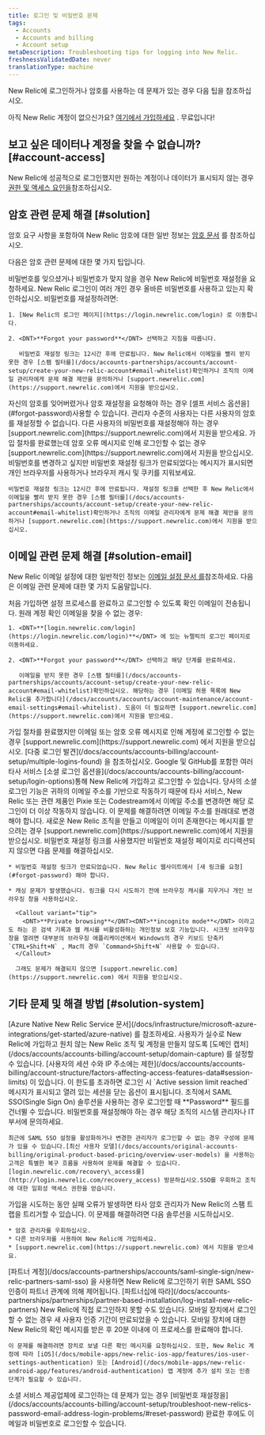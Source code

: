 ```yaml
---
title: 로그인 및 비밀번호 문제
tags:
  - Accounts
  - Accounts and billing
  - Account setup
metaDescription: Troubleshooting tips for logging into New Relic.
freshnessValidatedDate: never
translationType: machine
---
```



New Relic에 로그인하거나 암호를 사용하는 데 문제가 있는 경우 다음 팁을 참조하십시오.

아직 New Relic 계정이 없으신가요? [여기에서 가입하세요](https://newrelic.com/signup) . 무료입니다!

## 보고 싶은 데이터나 계정을 찾을 수 없습니까? [#account-access]

New Relic에 성공적으로 로그인했지만 원하는 계정이나 데이터가 표시되지 않는 경우 [권한 및 액세스 요인을](/docs/accounts/accounts-billing/general-account-settings/factors-affecting-access-features-data#account-access)참조하십시오.

## 암호 관련 문제 해결 [#solution]

암호 요구 사항을 포함하여 New Relic 암호에 대한 일반 정보는 [암호 문서](/docs/accounts/accounts/account-maintenance/change-passwords-user-preferences) 를 참조하십시오.

다음은 암호 관련 문제에 대한 몇 가지 팁입니다.

<CollapserGroup>
  <Collapser id="forgot-password" title="비밀번호를 잊어버렸거나 비밀번호가 작동하지 않습니다">
    비밀번호를 잊으셨거나 비밀번호가 맞지 않을 경우 New Relic에 비밀번호 재설정을 요청하세요. New Relic 로그인이 여러 개인 경우 올바른 비밀번호를 사용하고 있는지 확인하십시오. 비밀번호를 재설정하려면:

    1. [New Relic의 로그인 페이지](https://login.newrelic.com/login) 로 이동합니다.

    2. <DNT>**Forgot your password**</DNT> 선택하고 지침을 따릅니다.

       비밀번호 재설정 링크는 12시간 후에 만료됩니다. New Relic에서 이메일을 빨리 받지 못한 경우 [스팸 필터를](/docs/accounts-partnerships/accounts/account-setup/create-your-new-relic-account#email-whitelist)확인하거나 조직의 이메일 관리자에게 문제 해결 제안을 문의하거나 [support.newrelic.com](https://support.newrelic.com)에서 지원을 받으십시오.
  </Collapser>

  <Collapser id="reset-password" title="암호를 재설정">
    자신의 암호를 잊어버렸거나 암호 재설정을 요청해야 하는 경우 [셀프 서비스 옵션을](#forgot-password)사용할 수 있습니다. 관리자 수준의 사용자는 다른 사용자의 암호를 재설정할 수 없습니다. 다른 사용자의 비밀번호를 재설정해야 하는 경우 [support.newrelic.com](https://support.newrelic.com)에서 지원을 받으세요.
  </Collapser>

  <Collapser id="account-login-errors" title="암호 오류 메시지">
    가입 절차를 완료했는데 암호 오류 메시지로 인해 로그인할 수 없는 경우 [support.newrelic.com](https://support.newrelic.com)에서 지원을 받으십시오.
  </Collapser>

  <Collapser id="expired-password" title="비밀번호 재설정 링크가 만료됨">
    비밀번호를 변경하고 싶지만 비밀번호 재설정 링크가 만료되었다는 메시지가 표시되면 개인 브라우저를 사용하거나 브라우저 캐시 및 쿠키를 지워보세요.

    비밀번호 재설정 링크는 12시간 후에 만료됩니다. 재설정 링크를 선택한 후 New Relic에서 이메일을 빨리 받지 못한 경우 [스팸 필터를](/docs/accounts-partnerships/accounts/account-setup/create-your-new-relic-account#email-whitelist)확인하거나 조직의 이메일 관리자에게 문제 해결 제안을 문의하거나 [support.newrelic.com](https://support.newrelic.com)에서 지원을 받으십시오.
  </Collapser>
</CollapserGroup>

## 이메일 관련 문제 해결 [#solution-email]

New Relic 이메일 설정에 대한 일반적인 정보는 [이메일 설정 문서 를](/docs/accounts/accounts/account-maintenance/account-email-settings)참조하세요. 다음은 이메일 관련 문제에 대한 몇 가지 도움말입니다.

<CollapserGroup>
  <Collapser id="no-confirmation-email" title="새 계정 확인 이메일을 받지 못함">
    처음 가입하면 설정 프로세스를 완료하고 로그인할 수 있도록 확인 이메일이 전송됩니다. 원래 계정 확인 이메일을 찾을 수 없는 경우:

    1. <DNT>**[login.newrelic.com/login](https://login.newrelic.com/login)**</DNT> 에 있는 뉴렐릭의 로그인 페이지로 이동하세요.

    2. <DNT>**Forgot your password**</DNT> 선택하고 해당 단계를 완료하세요.

       이메일을 받지 못한 경우 [스팸 필터를](/docs/accounts-partnerships/accounts/account-setup/create-your-new-relic-account#email-whitelist)확인하십시오. 해당하는 경우 [이메일 허용 목록에 New Relic을 추가합니다](/docs/accounts/accounts/account-maintenance/account-email-settings#email-whitelist). 도움이 더 필요하면 [support.newrelic.com](https://support.newrelic.com)에서 지원을 받으세요.
  </Collapser>

  <Collapser id="forgot-email" title="이메일 주소가 작동하지 않거나 다른 이메일 오류 메시지">
    가입 절차를 완료했지만 이메일 또는 암호 오류 메시지로 인해 계정에 로그인할 수 없는 경우 [support.newrelic.com](https://support.newrelic.com) 에서 지원을 받으십시오.
  </Collapser>

  <Collapser id="verify-email" title="여러 로그인 발견됨: 이메일 확인 요청">
    [다중 로그인 발견](/docs/accounts/accounts-billing/account-setup/multiple-logins-found) 을 참조하십시오.
  </Collapser>

  <Collapser id="social-login" title="소셜 로그인(Google, GitHub) 이메일 문제">
    Google 및 GitHub를 포함한 여러 타사 서비스 [소셜 로그인 옵션을](/docs/accounts/accounts-billing/account-setup/login-options)통해 New Relic에 가입하고 로그인할 수 있습니다. 당사의 소셜 로그인 기능은 귀하의 이메일 주소를 기반으로 작동하기 때문에 타사 서비스, New Relic 또는 관련 제품인 Pixie 또는 Codestream에서 이메일 주소를 변경하면 해당 로그인이 더 이상 작동하지 않습니다. 이 문제를 해결하려면 이메일 주소를 원래대로 변경해야 합니다.
  </Collapser>

  <Collapser id="account-exists" title="이메일이 이미 존재한다는 메시지를 받음">
    새로운 New Relic 조직을 만들고 이메일이 이미 존재한다는 메시지를 받으려는 경우 [support.newrelic.com](https://support.newrelic.com)에서 지원을 받으십시오.
  </Collapser>

  <Collapser id="link-redirect" title="이메일 링크가 비밀번호 재설정 페이지로 리디렉션되지 않음">
    비밀번호 재설정 링크를 사용했지만 비밀번호 재설정 페이지로 리디렉션되지 않으면 다음 문제를 해결하십시오.

    * 비밀번호 재설정 링크가 만료되었습니다. New Relic 웹사이트에서 [새 링크를 요청](#forgot-password) 해야 합니다.

    * 캐싱 문제가 발생했습니다. 링크를 다시 시도하기 전에 브라우징 캐시를 지우거나 개인 브라우징 창을 사용하십시오.

      <Callout variant="tip">
        <DNT>**Private browsing**</DNT><DNT>**incognito mode**</DNT> 이라고도 하는 은 검색 기록과 웹 캐시를 비활성화하는 개인정보 보호 기능입니다. 시크릿 브라우징 창을 열려면 대부분의 브라우징 애플리케이션에서 Windows의 경우 키보드 단축키 `CTRL+Shift+N` , Mac의 경우 `Command+Shift+N` 사용할 수 있습니다.
      </Callout>

      그래도 문제가 해결되지 않으면 [support.newrelic.com](https://support.newrelic.com) 에서 지원을 받으십시오.
  </Collapser>
</CollapserGroup>

## 기타 문제 및 해결 방법 [#solution-system]

<CollapserGroup>
  <Collapser id="azure-login" title="Azure Native New Relic Service 계정에 로그인할 수 없습니다.">
    [Azure Native New Relic Service 문서](/docs/infrastructure/microsoft-azure-integrations/get-started/azure-native) 를 참조하세요.
  </Collapser>

  <Collapser id="domain-capture" title="가입할 때 조직의 사용자를 포착하고 싶습니다.">
    사용자가 실수로 New Relic에 가입하고 원치 않는 New Relic 조직 및 계정을 만들지 않도록 [도메인 캡처](/docs/accounts/accounts-billing/account-setup/domain-capture) 를 설정할 수 있습니다.
  </Collapser>

  <Collapser id="active-session-limit" title="활성 세션 제한 초과">
    [사용자의 세션 수와 IP 주소에는 제한](/docs/accounts/accounts-billing/account-structure/factors-affecting-access-features-data#session-limits) 이 있습니다. 이 한도를 초과하면 로그인 시 `Active session limit reached` 메시지가 표시되고 열려 있는 세션을 닫는 옵션이 표시됩니다.
  </Collapser>

  <Collapser id="two-week-option" title="SAML 싱글 사인온(SSO) 문제로 인해 로그인할 수 없음">
    조직에서 SAML SSO(Single Sign On) 솔루션을 사용하는 경우 로그인할 때 <DNT>**Password**</DNT> 필드를 건너뛸 수 있습니다. 비밀번호를 재설정해야 하는 경우 해당 조직의 시스템 관리자나 IT 부서에 문의하세요.

    최근에 SAML SSO 설정을 활성화하거나 변경한 관리자가 로그인할 수 없는 경우 구성에 문제가 있을 수 있습니다.[최신 사용자 모델](/docs/accounts/original-accounts-billing/original-product-based-pricing/overview-user-models) 을 사용하는 고객은 특별한 복구 흐름을 사용하여 문제를 해결할 수 있습니다.[login.newrelic.com/recovery\_access를](http://login.newrelic.com/recovery_access) 방문하십시오.SSO를 우회하고 조직에 대한 일회성 액세스 권한을 얻습니다.
  </Collapser>

  <Collapser id="failure-errors" title="시스템 장애 오류로 인해 로그인할 수 없음">
    가입을 시도하는 동안 실패 오류가 발생하면 타사 암호 관리자가 New Relic의 스팸 트랩을 트리거할 수 있습니다. 이 문제를 해결하려면 다음 솔루션을 시도하십시오.

    * 암호 관리자를 우회하십시오.
    * 다른 브라우저를 사용하여 New Relic에 가입하세요.
    * [support.newrelic.com](https://support.newrelic.com) 에서 지원을 받으세요.
  </Collapser>

  <Collapser id="partner-errors" title="New Relic 파트너 계정에서 로그인할 수 없습니다.">
    [파트너 계정](/docs/accounts-partnerships/accounts/saml-single-sign/new-relic-partners-saml-sso) 을 사용하면 New Relic에 로그인하기 위한 SAML SSO 인증이 파트너 관계에 의해 제어됩니다. [파트너십에 따라](/docs/accounts-partnerships/partnerships/partner-based-installation/log-install-new-relic-partners) New Relic에 직접 로그인하지 못할 수도 있습니다.
  </Collapser>

  <Collapser id="mobile-errors" title="모바일 장치에서 로그인할 수 없습니다">
    모바일 장치에서 로그인할 수 없는 경우 새 사용자 인증 기간이 만료되었을 수 있습니다. 모바일 장치에 대한 New Relic의 확인 메시지를 받은 후 20분 이내에 이 프로세스를 완료해야 합니다.

    이 문제를 해결하려면 장치로 보낼 다른 확인 메시지를 요청하십시오. 또한, New Relic 계정에 따라 [iOS](/docs/mobile-apps/new-relic-ios-app/features/ios-user-settings-authentication) 또는 [Android](/docs/mobile-apps/new-relic-android-app/features/android-authentication) 앱 계정에 추가 설치 또는 인증 단계가 필요할 수 있습니다.
  </Collapser>

  <Collapser id="social-login-error" title="소셜 로그인 실패">
    소셜 서비스 제공업체에 로그인하는 데 문제가 있는 경우 [비밀번호 재설정을](/docs/accounts/accounts-billing/account-setup/troubleshoot-new-relics-password-email-address-login-problems/#reset-password) 완료한 후에도 이메일과 비밀번호로 로그인할 수 있습니다.
  </Collapser>
</CollapserGroup>